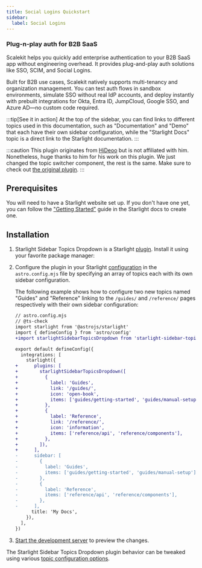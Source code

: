 ```yaml
---
title: Social Logins Quickstart
sidebar:
  label: Social Logins
---
```


### Plug-n-play auth for B2B SaaS

Scalekit helps you quickly add enterprise authentication to your B2B SaaS app without engineering overhead. It provides plug-and-play auth solutions like SSO, SCIM, and Social Logins.

Built for B2B use cases, Scalekit natively supports multi-tenancy and organization management. You can test auth flows in sandbox environments, simulate SSO without real IdP accounts, and deploy instantly with prebuilt integrations for Okta, Entra ID, JumpCloud, Google SSO, and Azure AD—no custom code required.

:::tip[See it in action]
At the top of the sidebar, you can find links to different topics used in this documentation, such as "Documentation" and "Demo" that each have their own sidebar configuration, while the "Starlight Docs" topic is a direct link to the Starlight documentation.
:::

:::caution
This plugin originates from [HiDeoo](https://github.com/HiDeoo) but is not affiliated with him. Nonetheless, huge thanks to him for his work on this plugin. We just changed the topic switcher component, the rest is the same. Make sure to check out [the original plugin](https://github.com/HiDeoo/starlight-sidebar-topics).
:::

## Prerequisites

You will need to have a Starlight website set up.
If you don't have one yet, you can follow the ["Getting Started"](https://starlight.astro.build/getting-started) guide in the Starlight docs to create one.

## Installation


<Steps>

1. Starlight Sidebar Topics Dropdown is a Starlight [plugin](https://starlight.astro.build/reference/plugins/). Install it using your favorite package manager:

    <PackageManagers pkg="starlight-sidebar-topics-dropdown" />

2. Configure the plugin in your Starlight [configuration](https://starlight.astro.build/reference/configuration/#plugins) in the `astro.config.mjs` file by specifying an array of topics each with its own sidebar configuration.

    The following example shows how to configure two new topics named "Guides" and "Reference" linking to the `/guides/` and `/reference/` pages respectively with their own sidebar configuration:

    ```diff lang="js"
    // astro.config.mjs
    // @ts-check
    import starlight from '@astrojs/starlight'
    import { defineConfig } from 'astro/config'
    +import starlightSidebarTopicsDropdown from 'starlight-sidebar-topics-dropdown'

    export default defineConfig({
      integrations: [
        starlight({
    +      plugins: [
    +        starlightSidebarTopicsDropdown([
    +          {
    +            label: 'Guides',
    +            link: '/guides/',
    +            icon: 'open-book',
    +            items: ['guides/getting-started', 'guides/manual-setup'],
    +          },
    +          {
    +            label: 'Reference',
    +            link: '/reference/',
    +            icon: 'information',
    +            items: ['reference/api', 'reference/components'],
    +          },
    +        ]),
    +      ],
    -      sidebar: [
    -        {
    -          label: 'Guides',
    -          items: ['guides/getting-started', 'guides/manual-setup'],
    -        },
    -        {
    -          label: 'Reference',
    -          items: ['reference/api', 'reference/components'],
    -        },
    -      ],
          title: 'My Docs',
        }),
      ],
    })
    ```

3. [Start the development server](https://starlight.astro.build/getting-started/#start-the-development-server) to preview the changes.

</Steps>

The Starlight Sidebar Topics Dropdown plugin behavior can be tweaked using various [topic configuration options](/docs/configuration/#topic-configuration).
